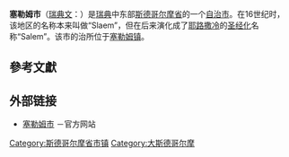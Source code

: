 {{coord|59|12|N|17|46|E|region:SE_type:adm2nd|display=title}}
{{noteTA
|1=zh-cn:塞勒姆; zh-tw:撒冷; zh-hk:塞勒姆;
}}
{{Infobox_Kommun|
fullname=Salems kommun|
coatofarms=[[File:Salem_vapen.svg|100px]]|
county=[[斯德哥尔摩省|斯德哥尔摩省]]|
province=[[南曼兰|南曼兰]]|
capital=[[塞勒姆_(瑞典)|塞勒姆]]|
map=[[File:Salem_Municipality_in_Stockholm_County.png|200px]]|
arearank=第277名|
area=71.53|
arealand=54.32|
populationrank=第150名|
population=14,715|
densityrank=第24名|
populationdensity=270.9|
code=0128<ref>[http://www.scb.se/Grupp/regionalt/rg0101/kommunlankod.xls Statistics Sweden] {{webarchive|url=https://web.archive.org/web/20081205023308/http://www.scb.se/Grupp/regionalt/rg0101/kommunlankod.xls |date=2008-12-05 }}</ref>|
website=http://www.salem.se/|
footnotes=面积与人口统计数据来自[[瑞典统计局|瑞典统计局]]，截至2006年12月31日}}

'''塞勒姆市'''（[[瑞典文|瑞典文]]：{{lang|sv|''Salems kommun''}}）是[[瑞典|瑞典]]中东部[[斯德哥尔摩省|斯德哥尔摩省]]的一个[[瑞典自治市|自治市]]。在16世纪时，该地区的名称本来叫做“Slaem”，但在后来演化成了[[耶路撒冷|耶路撒冷]]的[[圣经|圣经化]]名称“Salem”。该市的治所位于[[塞勒姆_(瑞典)|塞勒姆镇]]。

== 參考文獻 ==

{{reflist}}

== 外部链接 ==
* [http://www.salem.se/ 塞勒姆市] {{Wayback|url=http://www.salem.se/ |date=20210219180255 }}－官方网站

{{Stockholm County}}

{{DEFAULTSORT:Salems kommun}}

[[Category:斯德哥尔摩省市镇|Category:斯德哥尔摩省市镇]]
[[Category:大斯德哥尔摩|Category:大斯德哥尔摩]]